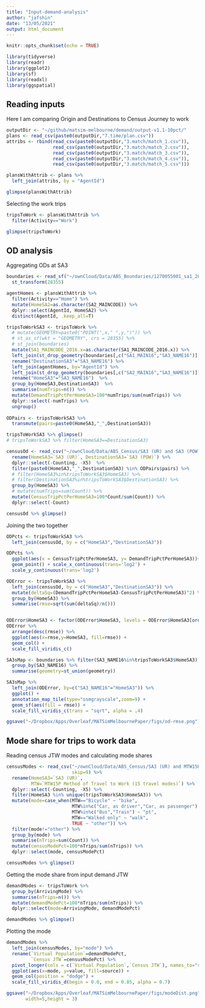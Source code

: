 ```yaml
---
title: "Input-demand-analysis"
author: "jafshin"
date: "13/05/2021"
output: html_document
---
```


```r
knitr::opts_chunk$set(echo = TRUE)

library(tidyverse)
library(readr)
library(ggplot2)
library(sf)
library(readxl)
library(ggspatial)

```

## Reading inputs

Here I am comparing Origin and Destinations to Census Journey to work

```r

outputDir <- "~/github/matsim-melbourne/demand/output-v1.1-10pct/"
plans <- read_csv(paste0(outputDir,"7.time/plan.csv"))
attribs <- rbind(read_csv(paste0(outputDir,"3.match/match_1.csv")),
                 read_csv(paste0(outputDir,"3.match/match_2.csv")),
                 read_csv(paste0(outputDir,"3.match/match_3.csv")),
                 read_csv(paste0(outputDir,"3.match/match_4.csv")),
                 read_csv(paste0(outputDir,"3.match/match_5.csv")))

plansWithAttrib <- plans %>% 
  left_join(attribs, by = "AgentId")

glimpse(plansWithAttrib)

```


Selecting the work trips

```r
tripsToWork <- plansWithAttrib %>% 
  filter(Activity=="Work")

glimpse(tripsToWork)
```

## OD analysis

Aggregating ODs at SA3

```r
boundaries <- read_sf("~/ownCloud/Data/ABS_Boundaries/1270055001_sa1_2016_aust_shape/SA1_2016_AUST.shp") %>% 
  st_transform(28355)

agentHomes <- plansWithAttrib %>% 
  filter(Activity=="Home") %>% 
  mutate(HomeSA2=as.character(SA2_MAINCODE)) %>% 
  dplyr::select(AgentId, HomeSA2) %>% 
  distinct(AgentId, .keep_all=T)

tripsToWorkSA3 <- tripsToWork %>%       
  # mutate(GEOMETRY=paste0("POINT(",x," ",y,")")) %>%
  # st_as_sf(wkt = "GEOMETRY", crs = 28355) %>% 
  # st_join(boundaries)
  mutate(SA1_MAINCODE_2016.x=as.character(SA1_MAINCODE_2016.x)) %>% 
  left_join(st_drop_geometry(boundaries[,c("SA1_MAIN16","SA3_NAME16")]), by = c("SA1_MAINCODE_2016.x"="SA1_MAIN16")) %>% 
  rename("DestinationSA3"="SA3_NAME16") %>% 
  left_join(agentHomes, by="AgentId") %>% 
  left_join(st_drop_geometry(boundaries[,c("SA2_MAIN16","SA3_NAME16")]), by = c("HomeSA2"="SA2_MAIN16")) %>% 
  rename("HomeSA3"="SA3_NAME16")  %>% 
  group_by(HomeSA3,DestinationSA3)  %>% 
  summarise(numTrips=n()) %>% 
  mutate(DemandTripPctPerHomeSA3=100*numTrips/sum(numTrips)) %>% 
  dplyr::select(-numTrips) %>% 
  ungroup()
  
ODPairs <- tripsToWorkSA3 %>% 
  transmute(pairs=paste0(HomeSA3,"_",DestinationSA3))

tripsToWorkSA3 %>% glimpse()
# tripsToWorkSA3 %>% filter(HomeSA3==DestinationSA3)

```


```r
censusOd <- read_csv("~/ownCloud/Data/ABS_Census/SA3 (UR) and SA3 (POW).csv", skip=9) %>% 
  rename(HomeSA3=`SA3 (UR)`, DestinationSA3=`SA3 (POW)`) %>% 
  dplyr::select(-Counting, -X5)  %>% 
  filter(paste0(HomeSA3,"_",DestinationSA3) %in% ODPairs$pairs) %>%  
  # filter(HomeSA3%in%tripsToWorkSA3$HomeSA3) %>% 
  # filter(DestinationSA3%in%tripsToWorkSA3$DestinationSA3) %>% 
  group_by(HomeSA3) %>% 
  # mutate(numTrips=sum(Count)) %>% 
  mutate(CensusTripPctPerHomeSA3=100*Count/sum(Count)) %>% 
  dplyr::select(-Count)

censusOd %>% glimpse()

```

Joining the two together

```r

ODPcts <- tripsToWorkSA3 %>% 
  left_join(censusOd, by = c("HomeSA3","DestinationSA3")) 

ODPcts %>% 
  ggplot(aes(x = CensusTripPctPerHomeSA3, y= DemandTripPctPerHomeSA3))+
  geom_point() + scale_x_continuous(trans='log2') +
  scale_y_continuous(trans='log2')

```

```r
ODError <- tripsToWorkSA3 %>% 
  left_join(censusOd, by = c("HomeSA3","DestinationSA3")) %>%  
  mutate(deltaSq=(DemandTripPctPerHomeSA3-CensusTripPctPerHomeSA3)^2) %>% 
  group_by(HomeSA3) %>%
  summarise(rmse=sqrt(sum(deltaSq)/n())) 


ODError$HomeSA3 <- factor(ODError$HomeSA3, levels = ODError$HomeSA3[order(ODError$rmse)])
ODError %>% 
  arrange(desc(rmse)) %>% 
  ggplot(aes(x=rmse,y=HomeSA3, fill=rmse)) +
  geom_col() +
  scale_fill_viridis_c()


```


```r
SA3sMap <- boundaries %>% filter(SA3_NAME16%in%tripsToWorkSA3$HomeSA3) %>% 
  group_by(SA3_NAME16) %>% 
  summarise(geometry=st_union(geometry)) 

SA3sMap %>% 
  left_join(ODError, by=c("SA3_NAME16"="HomeSA3")) %>% 
  ggplot() +
  annotation_map_tile(type="osmgrayscale",zoom=9) +
  geom_sf(aes(fill = rmse)) +
  scale_fill_viridis_c(trans = "sqrt", alpha = .4) 

ggsave("~/Dropbox/Apps/Overleaf/MATSimMelbournePaper/figs/od-rmse.png")
```

## Mode share for trips to work data

Reading census JTW modes and calculating mode shares

```r

censusModes <- read_csv("~/ownCloud/Data/ABS_Census/SA3 (UR) and MTW15P Method of Travel to Work (15 travel modes).csv", 
                        skip=9) %>%
  rename(HomeSA3=`SA3 (UR)`,
         MTW=`MTW15P Method of Travel to Work (15 travel modes)`) %>%
  dplyr::select(-Counting, -X5) %>%
  filter(HomeSA3 %in% unique(tripsToWorkSA3$HomeSA3)) %>% 
  mutate(mode=case_when(MTW=="Bicycle" ~ "bike",
                        MTW%in%c("Car, as driver","Car, as passenger") ~ "car",
                        MTW%in%c("Bus","Train") ~ "pt",
                        MTW=="Walked only" ~ "walk",
                        TRUE ~ "other")) %>% 
  filter(mode!="other") %>% 
  group_by(mode) %>% 
  summarise(nTrips=sum(Count)) %>% 
  mutate(censusModePct=100*nTrips/sum(nTrips)) %>% 
  dplyr::select(mode, censusModePct)

censusModes %>% glimpse()

```

Getting the mode share from input demand JTW

```r

demandModes <- tripsToWork %>% 
  group_by(ArrivingMode) %>% 
  summarise(nTrips=n()) %>% 
  mutate(demandModePct=100*nTrips/sum(nTrips)) %>% 
  dplyr::select(mode=ArrivingMode, demandModePct)

demandModes %>% glimpse()

```

Plotting the mode

```r

demandModes %>% 
  left_join(censusModes, by="mode") %>%
  rename(`Virtual Population`=demandModePct,
         `Census JTW`=censusModePct) %>% 
  pivot_longer(cols = c(`Virtual Population`,`Census JTW`), names_to="source") %>% 
  ggplot(aes(x=mode, y=value, fill=source)) +
  geom_col(position = "dodge") +
  scale_fill_viridis_d(begin = 0.0, end = 0.85, alpha = 0.7)

ggsave("~/Dropbox/Apps/Overleaf/MATSimMelbournePaper/figs/modeDist.png",
       width=5,height = 3)

```


